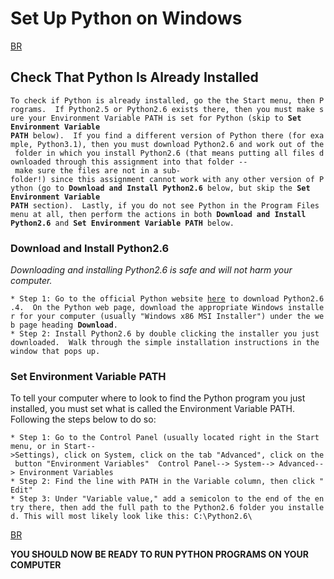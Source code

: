 = Set Up Python on Windows =
[[BR]]

== Check That Python Is Already Installed ==

 To check if Python is already installed, go the the Start menu, then Programs.  If Python2.5 or Python2.6 exists there, then you must make sure your Environment Variable PATH is set for Python (skip to '''Set Environment Variable PATH''' below).  If you find a different version of Python there (for example, Python3.1), then you must download Python2.6 and work out of the folder in which you install Python2.6 (that means putting all files downloaded through this assignment into that folder -- make sure the files are not in a sub-folder!) since this assignment cannot work with any other version of Python (go to '''Download and Install Python2.6''' below, but skip the '''Set Environment Variable PATH''' section).  Lastly, if you do not see Python in the Program Files menu at all, then perform the actions in both '''Download and Install Python2.6''' and '''Set Environment Variable PATH''' below.


=== Download and Install Python2.6 ===
''Downloading and installing Python2.6 is safe and will not harm your computer.''

 * Step 1: Go to the official Python website [http://www.python.org/download/releases/2.6.4/ here] to download Python2.6.4.  On the Python web page, download the appropriate Windows installer for your computer (usually "Windows x86 MSI Installer") under the web page heading '''Download'''.
 * Step 2: Install Python2.6 by double clicking the installer you just downloaded.  Walk through the simple installation instructions in the window that pops up.


=== Set Environment Variable PATH ===
To tell your computer where to look to find the Python program you just installed, you must set what is called the Environment Variable PATH.  Following the steps below to do so:

 * Step 1: Go to the Control Panel (usually located right in the Start menu, or in Start-->Settings), click on System, click on the tab "Advanced", click on the button "Environment Variables"  Control Panel--> System--> Advanced--> Environment Variables
 * Step 2: Find the line with PATH in the Variable column, then click "Edit"
 * Step 3: Under "Variable value," add a semicolon to the end of the entry there, then add the full path to the Python2.6 folder you installed. This will most likely look like this: C:\Python2.6\ 
[[BR]]

'''YOU SHOULD NOW BE READY TO RUN PYTHON PROGRAMS ON YOUR COMPUTER'''
